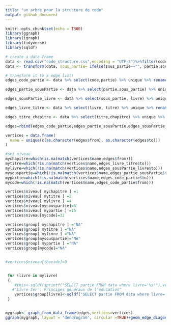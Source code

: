 ---
title: "un arbre pour la structure de code"
output: github_document
---

```{r setup, include=FALSE}
knitr::opts_chunk$set(echo = TRUE)
library(ggraph)
library(igraph)
library(tidyverse)
library(sqldf)
```

```{r load}
# create a data frame 
data <- read.csv("code_structure.csv",encoding = "UTF-8")%>%filter(code=="code_de_l'éducation")
data <- transform(data, sous_partie= ifelse(sous_partie=="", partie,sous_partie))

```

```{r transforme}
# transform it to a edge list!
edges_code_partie <- data %>% select(code,partie) %>% unique %>% rename(from=code, to=partie)

edges_partie_sousPartie <- data %>% select(partie,sous_partie) %>% unique %>% rename(from=partie, to=sous_partie)

edges_sousPartie_livre <- data %>% select(sous_partie, livre) %>% unique %>% rename(from=sous_partie,to=livre)

edges_livre_titre <- data %>% select(livre, titre) %>% unique %>% rename(from=livre,to=titre)

edges_titre_chapitre <- data %>% select(titre,chapitre) %>% unique %>% rename(from=titre,to=chapitre)

edges=rbind(edges_code_partie,edges_partie_sousPartie,edges_sousPartie_livre,edges_livre_titre,edges_titre_chapitre)
```

```{r setColor}
vertices = data.frame(
  name = unique(c(as.character(edges$from), as.character(edges$to)))
)

#set niveau
mychapitre=which(is.na(match(vertices$name,edges$from)))
mytitre=which(!is.na(match(vertices$name,edges_livre_titre$to)))
mylivre=which(!is.na(match(vertices$name,edges_sousPartie_livre$to)))
mysouspartie=which(!is.na(match(vertices$name,edges_partie_sousPartie$to)))
mypartie=which(!is.na(match(vertices$name,edges_code_partie$to)))
mycode=which(!is.na(match(vertices$name,edges_code_partie$from)))

vertices$niveau[ mychapitre ] =1
vertices$niveau[ mytitre ] =2
vertices$niveau[ mylivre ] =4
vertices$niveau[mysouspartie]=8
vertices$niveau[ mypartie ] =16
vertices$niveau[mycode]=32

vertices$group[ mychapitre ] ="NA"
vertices$group[ mytitre ] ="NA"
vertices$group[ mylivre ] ="NA"
vertices$group[mysouspartie]="NA"
vertices$group[ mypartie ] ="NA"
vertices$group[mycode]="NA"


#vertices$niveau[thevide]=0


 for (livre in mylivre)
 {
    #this<-sqldf(sprintf("SELECT partie FROM data where livre='%s'"),vertices$name[livre])$partie[1]
   #"Livre Ier : Principes généraux de l'éducation"
    vertices$group[livre]<-sqldf("SELECT partie FROM data where livre='Livre Ier : Principes généraux de l''éducation'")$partie[1]
 }



```

```{r fig.width=30, fig.height=30}
mygraph<- graph_from_data_frame(edges,vertices=vertices) 
ggraph(mygraph, layout = 'dendrogram', circular =TRUE)+geom_edge_diagonal(colour="grey")+scale_edge_colour_distiller(palette = "RdPu") +geom_node_point(aes(colour=group,size=niveau))+geom_node_text(aes(label=name,colour=group),size=8)+theme_void()+theme(legend.position="none",plot.margin=unit(c(0,0,0,0),"cm"))

```
